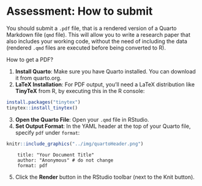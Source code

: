 # Assessment: How to submit {.unnumbered}

You should submit a `.pdf` file, that is a rendered version of a Quarto Markdown file (`qmd` file). This will allow you to write a research paper that also includes your working code, without the need of including the data (rendered `.qmd` files are executed before being converted to R).

How to get a PDF?

1.  **Install Quarto**: Make sure you have Quarto installed. You can download it from quarto.org.
2.  **LaTeX Installation**: For PDF output, you’ll need a LaTeX distribution like **TinyTeX** from R, by executing this in the R console:
        
```r
install.packages("tinytex")
tinytex::install_tinytex()
```
   
3.  **Open the Quarto File**: Open your `.qmd` file in RStudio.
4.  **Set Output Format**: In the YAML header at the top of your Quarto file, specify `pdf` under `format`:

```r
knitr::include_graphics("../img/quartoHeader.png")
```
    
```
    title: "Your Document Title"
    author: "Anonymous" # do not change
    format: pdf
```  

5.  Click the **Render** button in the RStudio toolbar (next to the Knit button).